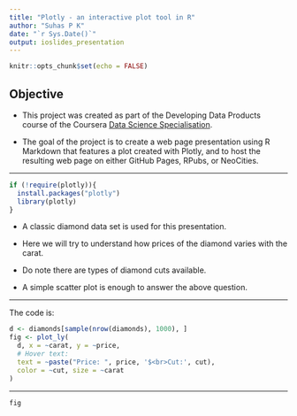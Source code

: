 ```yaml
---
title: "Plotly - an interactive plot tool in R"
author: "Suhas P K"
date: "`r Sys.Date()`"
output: ioslides_presentation
---
```


```r
knitr::opts_chunk$set(echo = FALSE)
```

## Objective
- This project was created as part of the Developing Data Products course of the Coursera [Data Science Specialisation](https://www.coursera.org/specializations/jhu-data-science).

- The goal of the project is to create a web page presentation using R Markdown that features a plot created with Plotly, and to host the resulting web page on either GitHub Pages, RPubs, or NeoCities.

---

```r
if (!require(plotly)){
  install.packages("plotly")
  library(plotly)
}
```
- A classic diamond data set is used for this presentation.

- Here we will try to understand how prices of the diamond varies with the carat.

- Do note there are types of diamond cuts available.

- A simple scatter plot is enough to answer the above question.

---

The code is: 

```r

d <- diamonds[sample(nrow(diamonds), 1000), ]
fig <- plot_ly(
  d, x = ~carat, y = ~price,
  # Hover text:
  text = ~paste("Price: ", price, '$<br>Cut:', cut),
  color = ~cut, size = ~carat
)

```

---

```r
fig
```


